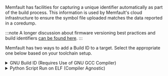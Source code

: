 Memfault has facilities for capturing a unique identifier automatically as part of the build process.
This information is used by Memfault's cloud infrastructure to ensure the symbol file uploaded matches
the data reported in a coredump.

:::note
A longer discussion about firmware versioning best practices and build identifiers [can be found here](https://interrupt.memfault.com/blog/release-versioning#gnu-build-id).
:::

Memfault has two ways to add a Build ID to a target. Select the appropriate one below based on your toolchain setup.

<details>
  <summary>GNU Build ID (Requires Use of GNU GCC Compiler)</summary>

1. Add `-Wl,--build-id` to flags passed to linker via GCC
2. Add `-DMEMFAULT_USE_GNU_BUILD_ID=1` CFLAG to CC invocation
3. Add the following snippet to your projects linker script (`.ld` file)
   where "FLASH" below will match the name of the MEMORY section
   read-only data and text is placed in.

```
    .note.gnu.build-id :
    {
        __start_gnu_build_id_start = .;
        KEEP(*(.note.gnu.build-id))
    } > <YOUR_FLASH_SECTION>
```

:::info
Be sure to update `\<YOUR_FLASH_SECTION\>` to match the name of the section `.text` is placed in!
:::

</details>

<details>
  <summary>Python Script Run on ELF (Compiler Agnostic)</summary>


Update your build system to invoke the `scripts/fw_build_id.py` script on your ELF as part of a post-build step.

For example, using CMake, this can be achieved by adding a custom command to the target:

add_custom_command(TARGET ${YOUR_EXECUTABLE_NAME} POST_BUILD
  COMMAND python ${MEMFAULT_SDK_ROOT}/scripts/fw_build_id.py ${YOUR_EXECUTABLE_NAME}
)

:::info
The script depends on `pyelftools` so make sure you have run `pip install pyelftools` or added to your `requirements.txt`
:::

</details>
